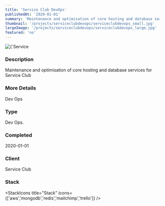 ```yaml
---
title: 'Service Club DevOps'
publishedAt: '2020-01-01'
summary: 'Maintenance and optimisation of core hosting and database services for Service Club'
thumbnail: '/projects/serviceclubdevops/serviceclubdevops_small.jpg'
largeImage: '/projects/serviceclubdevops/serviceclubdevops_large.jpg'
featured: 'no'
---
```


<div className="relative w-full h-[400px] sm:h-[600px] md:h-[760px] lg:h-[920px]">
  <Image
    alt={'Service Club DevOps'}
    src={'/projects/serviceclubdevops/serviceclubdevops.jpg'}
    sizes="(max-width: 640px) 100%, 100%"
    fill={true}
    priority
    style={{
      objectFit: 'contain'
    }}
  />
</div>

### Description

Maintenance and optimisation of core hosting and database services for Service Club

### More Details

Dev Ops

### Type

Dev Ops.


### Completed
2020-01-01


### Client
Service Club

### Stack

<StackIcons
  title="Stack"
  icons={['aws','mongodb','redis','mailchimp','trello']}
  />
